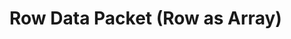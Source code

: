 
# Row Data Packet (Row as Array)

<Tabs>
  <TabItem value='index.ts' default>
    <ExternalCodeEmbed
      url='/examples/typescript/row-data-packet-row-as-array.ts'
      language='ts'
    />
  </TabItem>
</Tabs>

